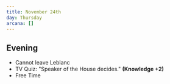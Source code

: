 ```yaml
---
title: November 24th
day: Thursday
arcana: []
---
```


## Evening
- Cannot leave Leblanc
- TV Quiz: "Speaker of the House decides." **(Knowledge +2)**
- Free Time